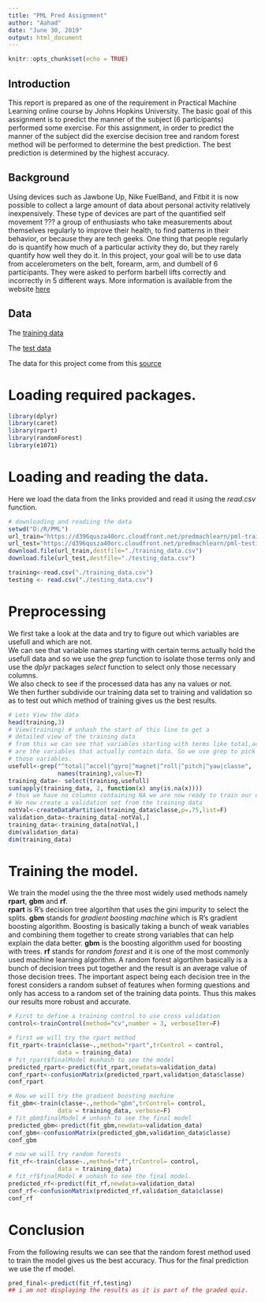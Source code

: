 ```yaml
---
title: "PML Pred Assignment"
author: "Aahad"
date: "June 30, 2019"
output: html_document
---
```


```r
knitr::opts_chunk$set(echo = TRUE)
```

## Introduction
This report is prepared as one of the requirement in Practical Machine Learning online course by Johns Hopkins University. The basic goal of this assignment is to predict the manner of the subject (6 participants) performed some exercise. For this assignment, in order to predict the manner of the subject did the exercise decision tree and random forest method will be performed to determine the best prediction. The best prediction is determined by the highest accuracy.

## Background
Using devices such as Jawbone Up, Nike FuelBand, and Fitbit it is now possible to collect a large amount of data about personal activity relatively inexpensively. These type of devices are part of the quantified self movement ??? a group of enthusiasts who take measurements about themselves regularly to improve their health, to find patterns in their behavior, or because they are tech geeks. One thing that people regularly do is quantify how much of a particular activity they do, but they rarely quantify how well they do it. In this project, your goal will be to use data from accelerometers on the belt, forearm, arm, and dumbell of 6 participants. They were asked to perform barbell lifts correctly and incorrectly in 5 different ways. More information is available from the website [here](http://web.archive.org/web/20161224072740/http:/groupware.les.inf.puc-rio.br/har)

## Data
The [training data](https://d396qusza40orc.cloudfront.net/predmachlearn/pml-training.csv)

The [test data](https://d396qusza40orc.cloudfront.net/predmachlearn/pml-testing.csv)

The data for this project come from this [source](http://web.archive.org/web/20161224072740/http:/groupware.les.inf.puc-rio.br/har)



# Loading required packages.
```r
library(dplyr)
library(caret)
library(rpart)
library(randomForest)
library(e1071)
```

# Loading and reading the data.
Here we load the data from the links provided and read it using the *read.csv* function.
```r
# downloading and readiing the data
setwd("D:/R/PML")
url_train="https://d396qusza40orc.cloudfront.net/predmachlearn/pml-training.csv"
url_test="https://d396qusza40orc.cloudfront.net/predmachlearn/pml-testing.csv"
download.file(url_train,destfile="./training_data.csv")
download.file(url_test,destfile="./testing_data.csv")

training<-read.csv("./training_data.csv")
testing <- read.csv("./testing_data.csv")
```

# Preprocessing
We first take a look at the data and try to figure out which variables are usefull
and which are not.  
We can see that variable names starting with certain terms actually hold the usefull data and so we use the *grep* function to isolate those terms only and use the *dplyr* packages *select* function to select only those necessary columns.  
We also check to see if the processed data has any na values or not.  
We then further subdivide our training data set to training and validation so as to test out which method of training gives us the best results.
```r
# Lets View the data
head(training,3)
# View(training) # unhash the start of this line to get a 
# detailed view of the training data
# from this we can see that variables starting with terms like total,accel etc
# are the variables that actually contain data. So we use grep to pick up only 
# those variables.
usefull<-grep("^total|^accel|^gyro|^magnet|^roll|^pitch|^yaw|classe",
              names(training),value=T)
training_data<- select(training,usefull)
sum(apply(training_data, 2, function(x) any(is.na(x))))
# thus we have no columns containing NA we are now ready to train our data.
# We now create a validation set from the training data
notVal<-createDataPartition(training_data$classe,p=.75,list=F)
validation_data<-training_data[-notVal,]
training_data<-training_data[notVal,]
dim(validation_data)
dim(training_data)
```


# Training the model.
We train the model using the the three most widely used methods namely **rpart**, **gbm** and **rf**.  
**rpart** is R's decision tree algortihm that uses the gini impurity to select the splits.
**gbm** stands for *gradient boosting machine* which is R's gradient boosting algorithm. Boosting is basically taking a bunch of weak variables and combining them together to create strong variables that can help explain the data better. 
**gbm** is the boosting algorithm used for boosting with trees.
**rf** stands for *random forest* and it is one of the most commonly used machine learning algorithm. A random forest algortihm basically is a bunch of decision trees put together and the result is an average value of those decision trees. The important aspect being each decision tree in the forest considers a random subset of features when forming questions and only has access to a random set of the training data points. Thus this makes our results more robust and accurate.
```r
# First to define a training control to use cross validation
control<-trainControl(method="cv",number = 3, verboseIter=F)

# first we will try the rpart method
fit_rpart<-train(classe~.,method="rpart",trControl = control,
              data = training_data) 
# fit_rpart$finalModel #unhash to see the model
predicted_rpart<-predict(fit_rpart,newdata=validation_data)
conf_rpart<-confusionMatrix(predicted_rpart,validation_data$classe)
conf_rpart

# Now we will try the gradient boosting machine
fit_gbm<-train(classe~.,method="gbm",trControl= control,
              data = training_data, verbose=F) 
# fit_gbm$finalModel # unhash to see the final model
predicted_gbm<-predict(fit_gbm,newdata=validation_data)
conf_gbm<-confusionMatrix(predicted_gbm,validation_data$classe)
conf_gbm

# now we will try random forests
fit_rf<-train(classe~.,method="rf",trControl= control,
              data = training_data) 
# fit_rf$finalModel # unhash to see the final model.
predicted_rf<-predict(fit_rf,newdata=validation_data)
conf_rf<-confusionMatrix(predicted_rf,validation_data$classe)
conf_rf
```

# Conclusion 
From the following results we can see that the random forest method used to train
the model gives us the best accuracy.
Thus for the final prediction we use the rf model.

```r
pred_final<-predict(fit_rf,testing)
## i am not displaying the results as it is part of the graded quiz.
```

